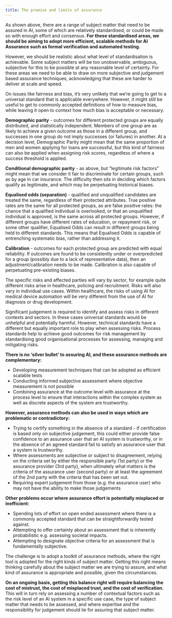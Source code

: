 ```yaml
---
title: The promise and limits of assurance
---
```



<CookieBanner />

As shown above, there are a range of subject matter that need to be assured in AI, some of which are relatively standardised, or could be made so with enough effort and consensus. **For these standardised areas, we should be aiming to adopt more efficient, scalable methods for AI Assurance such as formal verification and automated testing.**

However, we should be realistic about what level of standardisation is achievable. Some subject matters will be too unobservable, ambiguous, subjective for this to be possible at any reasonable level of certainty. For these areas we need to be able to draw on more subjective and judgement based assurance techniques, acknowledging that these are harder to deliver at scale and speed.

On issues like fairness and bias, it’s very unlikely that we’re going to get to a universal standard that is applicable everywhere. However, it might still be useful to get to <OutboundLink href="https://assets.publishing.service.gov.uk/government/uploads/system/uploads/attachment_data/file/957259/Review_into_bias_in_algorithmic_decision-making.pdf">commonly accepted definitions</OutboundLink> of how to measure bias, while leaving it open to context how much bias is acceptable or necessary.

<Collapse label="Commonly used definitions of fairness">

**Demographic parity** - outcomes for different protected groups are equally distributed, and statistically independent. Members of one group are as likely to achieve a given outcome as those in a different group, and successes in one group do not imply successes (or failures) in another. At a decision level, Demographic Parity might mean that the same proportion of men and women applying for loans are successful, but this kind of fairness can also be applied when assigning risk scores, regardless of where a success threshold is applied.

**Conditional demographic parity** - as above, but “legitimate risk factors” might mean that we consider it fair to discriminate for certain groups, such as by age in car insurance. The difficulty then sits in deciding which factors qualify as legitimate, and which may be perpetuating historical biases.

**Equalised odds (separation)** - qualified and unqualified candidates are treated the same, regardless of their protected attributes. True positive rates are the same for all protected groups, as are false positive rates: the chance that a qualified individual is overlooked, or that an unqualified individual is approved, is the same across all protected groups. However, if different groups have different rates of education, or repayment risk, or some other qualifier, Equalised Odds can result in different groups being held to different standards. This means that Equalised Odds is capable of entrenching systematic bias, rather than addressing it.

**Calibration** - outcomes for each protected group are predicted with equal reliability. If outcomes are found to be consistently under or overpredicted for a group (possibly due to a lack of representative data), then an adjustment/calibration needs to be made. Calibration is also capable of perpetuating pre-existing biases.

</Collapse>

The specific risks and affected parties will vary by sector, for example quite different risks arise in healthcare, policing and recruitment. Risks will also vary in individual use cases. Within healthcare, the risks of using AI for medical device automation will be very different from the use of AI for diagnosis or drug development.

Significant judgement is required to identify and assess risks in different contexts and sectors. In these cases universal standards would be unhelpful and potentially harmful. However, technical standards have a different but equally important role to play when assessing risks. Process standards help to achieve good outcomes for risk management by standardising good organisational processes for assessing, managing and mitigating risks.

**There is no ‘silver bullet’ to assuring AI, and these assurance methods are complementary:**

- Developing measurement techniques that can be adopted as efficient scalable tests
- Conducting informed subjective assessment where objective measurement is not possible
- Combining assurance at the outcome level with assurance at the process level to ensure that interactions within the complex system as well as discrete aspects of the system are trustworthy.

**However, assurance methods can also be used in ways which are problematic or contradictory:**

- Trying to certify something in the absence of a standard - if certification is based only on subjective judgement, this could either provide false confidence to an assurance user that an AI system is trustworthy, or in the absence of an agreed standard fail to satisfy an assurance user that a system is trustworthy.
- Where assessments are subjective or subject to disagreement, relying on the criteria set by either the responsible party (1st party) or the assurance provider (3rd party), when ultimately what matters is the criteria of the assurance user (second party) or at least the agreement of the 2nd party with the criteria that has been set out.
- Requiring expert judgement from those (e.g. the assurance user) who may not have the ability to make those judgements

**Other problems occur where assurance effort is potentially misplaced or inefficient:**

- Spending lots of effort on open ended assessment where there is a commonly accepted standard that can be straightforwardly tested against.
- Attempting to offer certainty about an assessment that is inherently probabilistic e.g. assessing societal impacts.
- Attempting to designate objective criteria for an assessment that is fundamentally subjective.

The challenge is to adopt a toolkit of assurance methods, where the right tool is adopted for the right kinds of subject matter. Getting this right means thinking carefully about the subject matter we are trying to assure, and what kind of assurance is appropriate and possible, given the circumstances.

**On an ongoing basis, getting this balance right will require balancing the cost of mistrust, the cost of misplaced trust, and the cost of verification.** This will in turn rely on assessing a number of contextual factors such as the risk level of an AI system in a specific use case, the type of subject matter that needs to be assessed, and where expertise and the responsibility for judgement should lie for assuring that subject matter.

<License />
